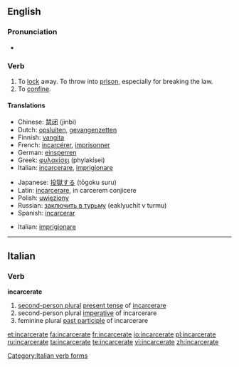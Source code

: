 ==English==
===Pronunciation===
*{{IPA|/in'ka:səreit/}}

===Verb===
{{en-verb|incarcerat|ing}}

# To [[lock]] away.  To throw into [[prison]], especially for breaking the law.
# To [[confine]].

====Translations====
{{trans-top|to lock away in prison}}
*Chinese: [[禁闭]] (jinbi)
*Dutch: [[opsluiten]], [[gevangenzetten]]
*Finnish: [[vangita]]
*French: [[incarcérer]], [[imprisonner]]
*German: [[einsperren]]
*Greek: [[φυλακίσει]] (phylakísei)
*Italian: [[incarcerare]], [[imprigionare]]
{{trans-mid}}
*Japanese: [[投獄する]] (tōgoku suru)
*Latin: [[incarcerare]], in carcerem conjicere
*Polish: [[uwięziony]]
*Russian: [[заключить в турьму]] (eaklyuchit v turmu)
*Spanish: [[incarcerar]]
{{trans-bottom}}

{{trans-top|to confine}}
*Italian: [[imprigionare]]
{{trans-mid}}
{{trans-bottom}}

----

==Italian==

===Verb===
'''incarcerate'''

# [[second-person plural]] [[present tense]] of [[incarcerare]]
# second-person plural [[imperative]] of incarcerare
# feminine plural [[past participle]] of incarcerare

[[Category:Italian verb forms]]

[[et:incarcerate]]
[[fa:incarcerate]]
[[fr:incarcerate]]
[[io:incarcerate]]
[[pl:incarcerate]]
[[ru:incarcerate]]
[[ta:incarcerate]]
[[te:incarcerate]]
[[vi:incarcerate]]
[[zh:incarcerate]]